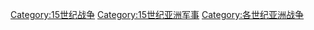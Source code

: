[[Category:15世纪战争|Category:15世纪战争]]
[[Category:15世纪亚洲军事|Category:15世纪亚洲军事]]
[[Category:各世纪亚洲战争|Category:各世纪亚洲战争]]